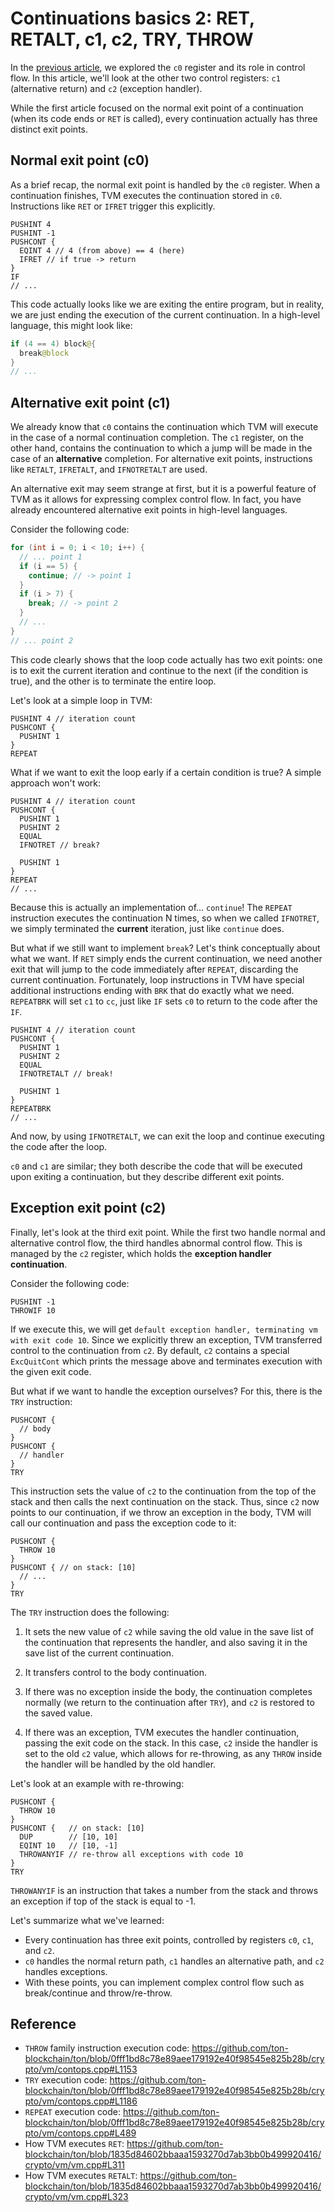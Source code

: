 
# Continuations basics 2: RET, RETALT, c1, c2, TRY, THROW

In the [previous article](./basics-1-if-c0-cc-savelist/), we explored the `c0` register and its role in control flow. In this article, we'll look at the other two control registers: `c1` (alternative return) and `c2` (exception handler).

While the first article focused on the normal exit point of a continuation (when its code ends or `RET` is called), every continuation actually has three distinct exit points.

## Normal exit point (c0)

As a brief recap, the normal exit point is handled by the `c0` register. When a continuation finishes, TVM executes the continuation stored in `c0`. Instructions like `RET` or `IFRET` trigger this explicitly.

```
PUSHINT 4
PUSHINT -1
PUSHCONT {
  EQINT 4 // 4 (from above) == 4 (here)
  IFRET // if true -> return
}
IF
// ...
```

This code actually looks like we are exiting the entire program, but in reality, we are just ending the execution of the current continuation. In a high-level language, this might look like:

```kotlin
if (4 == 4) block@{
  break@block
}
// ...
```

## Alternative exit point (c1)

We already know that `c0` contains the continuation which TVM will execute in the case of a normal continuation completion. The `c1` register, on the other hand, contains the continuation to which a jump will be made in the case of an **alternative** completion. For alternative exit points, instructions like `RETALT`, `IFRETALT`, and `IFNOTRETALT` are used.

An alternative exit may seem strange at first, but it is a powerful feature of TVM as it allows for expressing complex control flow. In fact, you have already encountered alternative exit points in high-level languages. 

Consider the following code:

```C++
for (int i = 0; i < 10; i++) {
  // ... point 1
  if (i == 5) {
    continue; // -> point 1
  }
  if (i > 7) {
    break; // -> point 2
  }
  // ...
}
// ... point 2
```

This code clearly shows that the loop code actually has two exit points: one is to exit the current iteration and continue to the next (if the condition is true), and the other is to terminate the entire loop.

Let's look at a simple loop in TVM:

```
PUSHINT 4 // iteration count
PUSHCONT {
  PUSHINT 1
}
REPEAT
```

What if we want to exit the loop early if a certain condition is true? A simple approach won't work:

```
PUSHINT 4 // iteration count
PUSHCONT {
  PUSHINT 1
  PUSHINT 2
  EQUAL
  IFNOTRET // break?

  PUSHINT 1
}
REPEAT
// ...
```

Because this is actually an implementation of... `continue`! The `REPEAT` instruction executes the continuation N times, so when we called `IFNOTRET`, we simply terminated the **current** iteration, just like `continue` does.

But what if we still want to implement `break`? Let's think conceptually about what we want. If `RET` simply ends the current continuation, we need another exit that will jump to the code immediately after `REPEAT`, discarding the current continuation. Fortunately, loop instructions in TVM have special additional instructions ending with `BRK` that do exactly what we need. `REPEATBRK` will set `c1` to `cc`, just like `IF` sets `c0` to return to the code after the `IF`.

```
PUSHINT 4 // iteration count
PUSHCONT {
  PUSHINT 1
  PUSHINT 2
  EQUAL
  IFNOTRETALT // break!

  PUSHINT 1
}
REPEATBRK
// ...
```

And now, by using `IFNOTRETALT`, we can exit the loop and continue executing the code after the loop.

`c0` and `c1` are similar; they both describe the code that will be executed upon exiting a continuation, but they describe different exit points. 

## Exception exit point (c2)

Finally, let's look at the third exit point. While the first two handle normal and alternative control flow, the third handles abnormal control flow. This is managed by the `c2` register, which holds the **exception handler continuation**.

Consider the following code:

```
PUSHINT -1
THROWIF 10
```

If we execute this, we will get `default exception handler, terminating vm with exit code 10`. Since we explicitly threw an exception, TVM transferred control to the continuation from `c2`. By default, `c2` contains a special `ExcQuitCont` which prints the message above and terminates execution with the given exit code.

But what if we want to handle the exception ourselves? For this, there is the `TRY` instruction:

```
PUSHCONT {
  // body
}
PUSHCONT {
  // handler
}
TRY
```

This instruction sets the value of `c2` to the continuation from the top of the stack and then calls the next continuation on the stack. Thus, since `c2` now points to our continuation, if we throw an exception in the body, TVM will call our continuation and pass the exception code to it:

```
PUSHCONT {
  THROW 10
}
PUSHCONT { // on stack: [10]
  // ...
}
TRY
```

The `TRY` instruction does the following:

1. It sets the new value of `c2` while saving the old value in the save list of the continuation that represents the handler, and also saving it in the save list of the current continuation.

2. It transfers control to the body continuation.
3. If there was no exception inside the body, the continuation completes normally (we return to the continuation after `TRY`), and `c2` is restored to the saved value.
4. If there was an exception, TVM executes the handler continuation, passing the exit code on the stack. In this case, `c2` inside the handler is set to the old `c2` value, which allows for re-throwing, as any `THROW` inside the handler will be handled by the old handler.

Let's look at an example with re-throwing:

```
PUSHCONT {
  THROW 10
}
PUSHCONT {   // on stack: [10]
  DUP        // [10, 10]
  EQINT 10   // [10, -1]
  THROWANYIF // re-throw all exceptions with code 10
}
TRY
```

`THROWANYIF` is an instruction that takes a number from the stack and throws an exception if top of the stack is equal to -1.

Let's summarize what we've learned:

- Every continuation has three exit points, controlled by registers `c0`, `c1`, and `c2`.
- `c0` handles the normal return path, `c1` handles an alternative path, and `c2` handles exceptions.
- With these points, you can implement complex control flow such as break/continue and throw/re-throw.

## Reference

- `THROW` family instruction execution code: https://github.com/ton-blockchain/ton/blob/0fff1bd8c78e89aee179192e40f98545e825b28b/crypto/vm/contops.cpp#L1153
- `TRY` execution code: https://github.com/ton-blockchain/ton/blob/0fff1bd8c78e89aee179192e40f98545e825b28b/crypto/vm/contops.cpp#L1186
- `REPEAT` execution code: https://github.com/ton-blockchain/ton/blob/0fff1bd8c78e89aee179192e40f98545e825b28b/crypto/vm/contops.cpp#L489
- How TVM executes `RET`: https://github.com/ton-blockchain/ton/blob/1835d84602bbaaa1593270d7ab3bb0b499920416/crypto/vm/vm.cpp#L311
- How TVM executes `RETALT`: https://github.com/ton-blockchain/ton/blob/1835d84602bbaaa1593270d7ab3bb0b499920416/crypto/vm/vm.cpp#L323

<Feedback/>
